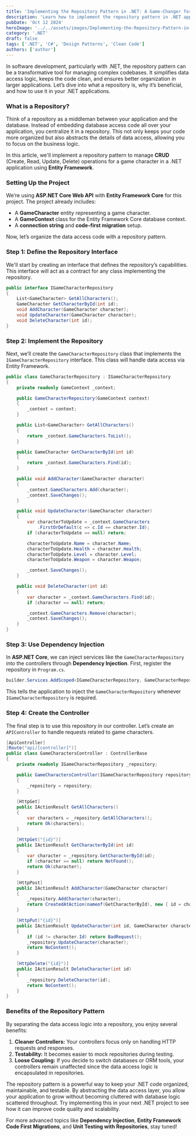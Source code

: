 ```yaml
---
title: 'Implementing the Repository Pattern in .NET: A Game-Changer for Clean Code'
description: 'Learn how to implement the repository pattern in .NET applications to simplify data access logic, improve code organization, and enhance maintainability.'
pubDate: 'Oct 12 2024'
heroImage: '../../assets/images/Implementing-the-Repository-Pattern-in-NET-A-Game-Changer-for-Clean-Code.jpg'
category: '.NET'
draft: false
tags: ['.NET', 'C#', 'Design Patterns', 'Clean Code']
authors: ['author']
---
```


In software development, particularly with .NET, the repository pattern can be a transformative tool for managing complex codebases. It simplifies data access logic, keeps the code clean, and ensures better organization in larger applications. Let’s dive into what a repository is, why it’s beneficial, and how to use it in your .NET applications.

### What is a Repository?

Think of a repository as a middleman between your application and the database. Instead of embedding database access code all over your application, you centralize it in a repository. This not only keeps your code more organized but also abstracts the details of data access, allowing you to focus on the business logic.

In this article, we'll implement a repository pattern to manage **CRUD** (Create, Read, Update, Delete) operations for a game character in a .NET application using **Entity Framework**.

### Setting Up the Project

We’re using **ASP.NET Core Web API** with **Entity Framework Core** for this project. The project already includes:

- A **GameCharacter** entity representing a game character.
- A **GameContext** class for the Entity Framework Core database context.
- A **connection string** and **code-first migration** setup.

Now, let’s organize the data access code with a repository pattern.

### Step 1: Define the Repository Interface

We'll start by creating an interface that defines the repository’s capabilities. This interface will act as a contract for any class implementing the repository.

```csharp
public interface IGameCharacterRepository
{
    List<GameCharacter> GetAllCharacters();
    GameCharacter GetCharacterById(int id);
    void AddCharacter(GameCharacter character);
    void UpdateCharacter(GameCharacter character);
    void DeleteCharacter(int id);
}
```

### Step 2: Implement the Repository

Next, we’ll create the `GameCharacterRepository` class that implements the `IGameCharacterRepository` interface. This class will handle data access via Entity Framework.

```csharp
public class GameCharacterRepository : IGameCharacterRepository
{
    private readonly GameContext _context;

    public GameCharacterRepository(GameContext context)
    {
        _context = context;
    }

    public List<GameCharacter> GetAllCharacters()
    {
        return _context.GameCharacters.ToList();
    }

    public GameCharacter GetCharacterById(int id)
    {
        return _context.GameCharacters.Find(id);
    }

    public void AddCharacter(GameCharacter character)
    {
        _context.GameCharacters.Add(character);
        _context.SaveChanges();
    }

    public void UpdateCharacter(GameCharacter character)
    {
        var characterToUpdate = _context.GameCharacters
            .FirstOrDefault(c => c.Id == character.Id);
        if (characterToUpdate == null) return;

        characterToUpdate.Name = character.Name;
        characterToUpdate.Health = character.Health;
        characterToUpdate.Level = character.Level;
        characterToUpdate.Weapon = character.Weapon;

        _context.SaveChanges();
    }

    public void DeleteCharacter(int id)
    {
        var character = _context.GameCharacters.Find(id);
        if (character == null) return;

        _context.GameCharacters.Remove(character);
        _context.SaveChanges();
    }
}
```

### Step 3: Use Dependency Injection

In **ASP.NET Core**, we can inject services like the `GameCharacterRepository` into the controllers through **Dependency Injection**. First, register the repository in `Program.cs`.

```csharp
builder.Services.AddScoped<IGameCharacterRepository, GameCharacterRepository>();
```

This tells the application to inject the `GameCharacterRepository` whenever `IGameCharacterRepository` is required.

### Step 4: Create the Controller

The final step is to use this repository in our controller. Let’s create an `APIController` to handle requests related to game characters.

```csharp
[ApiController]
[Route("api/[controller]")]
public class GameCharactersController : ControllerBase
{
    private readonly IGameCharacterRepository _repository;

    public GameCharactersController(IGameCharacterRepository repository)
    {
        _repository = repository;
    }

    [HttpGet]
    public IActionResult GetAllCharacters()
    {
        var characters = _repository.GetAllCharacters();
        return Ok(characters);
    }

    [HttpGet("{id}")]
    public IActionResult GetCharacterById(int id)
    {
        var character = _repository.GetCharacterById(id);
        if (character == null) return NotFound();
        return Ok(character);
    }

    [HttpPost]
    public IActionResult AddCharacter(GameCharacter character)
    {
        _repository.AddCharacter(character);
        return CreatedAtAction(nameof(GetCharacterById), new { id = character.Id }, character);
    }

    [HttpPut("{id}")]
    public IActionResult UpdateCharacter(int id, GameCharacter character)
    {
        if (id != character.Id) return BadRequest();
        _repository.UpdateCharacter(character);
        return NoContent();
    }

    [HttpDelete("{id}")]
    public IActionResult DeleteCharacter(int id)
    {
        _repository.DeleteCharacter(id);
        return NoContent();
    }
}
```

### Benefits of the Repository Pattern

By separating the data access logic into a repository, you enjoy several benefits:
1. **Cleaner Controllers:** Your controllers focus only on handling HTTP requests and responses.
2. **Testability:** It becomes easier to mock repositories during testing.
3. **Loose Coupling:** If you decide to switch databases or ORM tools, your controllers remain unaffected since the data access logic is encapsulated in repositories.

The repository pattern is a powerful way to keep your .NET code organized, maintainable, and testable. By abstracting the data access layer, you allow your application to grow without becoming cluttered with database logic scattered throughout. Try implementing this in your next .NET project to see how it can improve code quality and scalability.

For more advanced topics like **Dependency Injection**, **Entity Framework Code First Migrations**, and **Unit Testing with Repositories**, stay tuned!